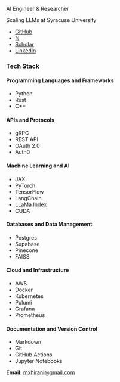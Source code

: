 AI Engineer & Researcher

Scaling LLMs at Syracuse University

- [GitHub](https://github.com/manavhirani)
- [𝕏](https://x.com/manavhirani)
- [Scholar](https://scholar.google.com/citations?hl=en&user=eIF9sJIAAAAJ&view_op=list_works&gmla=AL3_zihHc7tdP22APjSCfz0o7J7ospE4DbLrq1mjrxvnbT-4Zr27cE-slSvUta6JBM30Z78R6htPEQ_09ZTs3mq61gPCp7hmponZ1w)
- [LinkedIn](https://www.linkedin.com/in/manav-hirani/)

### Tech Stack

#### Programming Languages and Frameworks

- Python
- Rust
- C++

#### APIs and Protocols

- gRPC
- REST API
- OAuth 2.0
- Auth0

#### Machine Learning and AI

- JAX
- PyTorch
- TensorFlow
- LangChain
- LLaMa Index
- CUDA

#### Databases and Data Management

- Postgres
- Supabase
- Pinecone
- FAISS

#### Cloud and Infrastructure

- AWS
- Docker
- Kubernetes
- Pulumi
- Grafana
- Prometheus

#### Documentation and Version Control

- Markdown
- Git
- GitHub Actions
- Jupyter Notebooks

**Email:** [mxhirani@gmail.com](mailto:mxhirani@gmail.com)
